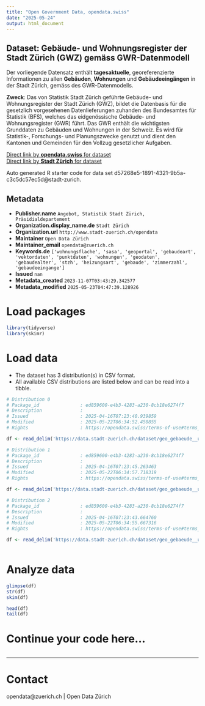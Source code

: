 ```yaml
---
title: "Open Government Data, opendata.swiss"
date: "2025-05-24"
output: html_document
---
```


## Dataset: Gebäude- und Wohnungsregister der Stadt Zürich (GWZ) gemäss GWR-Datenmodell

Der vorliegende Datensatz enthält **tagesaktuelle**, georeferenzierte Informationen zu allen **Gebäuden**, **Wohnungen** und **Gebäudeeingängen** in der Stadt Zürich, gemäss des GWR-Datenmodells.



**Zweck**: Das von Statistik Stadt Zürich geführte Gebäude- und Wohnungsregister der Stadt Zürich (GWZ), bildet die Datenbasis für die gesetzlich vorgesehenen Datenlieferungen zuhanden des Bundesamtes für Statistik (BFS), welches das eidgenössische Gebäude- und Wohnungsregister (GWR) führt.
Das GWR enthält die wichtigsten Grunddaten zu Gebäuden und Wohnungen in der Schweiz. Es wird für Statistik-, Forschungs- und Planungszwecke genutzt und dient den Kantonen und Gemeinden für den Vollzug gesetzlicher Aufgaben.

[Direct link by **opendata.swiss** for dataset](https://opendata.swiss/de/dataset/gebaude-und-wohnungsregister-der-stadt-zurich-gwz-gemass-gwr-datenmodell)<br>
[Direct link by **Stadt Zürich** for dataset](https://data.stadt-zuerich.ch/dataset/geo_gebaeude__und_wohnungsregister_der_stadt_zuerich__gwz__gemaess_gwr_datenmodell)

Auto generated R starter code for data set d57268e5-1891-4321-9b5a-c3c5dc57ec5d@stadt-zurich.

## Metadata

- **Publisher.name** `Angebot, Statistik Stadt Zürich, Präsidialdepartement`
- **Organization.display_name.de** `Stadt Zürich`
- **Organization.url** `http://www.stadt-zuerich.ch/opendata`
- **Maintainer** `Open Data Zürich`
- **Maintainer_email** `opendata@zuerich.ch`
- **Keywords.de** `['wohnungsflache', 'sasa', 'geoportal', 'gebaudeart', 'vektordaten', 'punktdaten', 'wohnungen', 'geodaten', 'gebaudealter', 'stzh', 'heizungsart', 'gebaude', 'zimmerzahl', 'gebaudeeingange']`
- **Issued** `nan`
- **Metadata_created** `2023-11-07T03:43:29.342577`
- **Metadata_modified** `2025-05-23T04:47:39.128926`


# Load packages

```r

library(tidyverse)
library(skimr)

```

# Load data

-   The dataset has 3 distribution(s) in CSV format.
-   All available CSV distributions are listed below and can be read into a tibble.

```r

# Distribution 0
# Package_id               : ed859600-e4b3-4283-a230-8cb18e6274f7
# Description              : 
# Issued                   : 2025-04-16T07:23:40.939859
# Modified                 : 2025-05-22T06:34:52.450855
# Rights                   : https://opendata.swiss/terms-of-use#terms_open

df <- read_delim('https://data.stadt-zuerich.ch/dataset/geo_gebaeude__und_wohnungsregister_der_stadt_zuerich__gwz__gemaess_gwr_datenmodell/download/gwr_stzh_gebaeude.csv')

# Distribution 1
# Package_id               : ed859600-e4b3-4283-a230-8cb18e6274f7
# Description              : 
# Issued                   : 2025-04-16T07:23:45.263463
# Modified                 : 2025-05-22T06:34:57.718319
# Rights                   : https://opendata.swiss/terms-of-use#terms_open

df <- read_delim('https://data.stadt-zuerich.ch/dataset/geo_gebaeude__und_wohnungsregister_der_stadt_zuerich__gwz__gemaess_gwr_datenmodell/download/gwr_stzh_wohnungen.csv')

# Distribution 2
# Package_id               : ed859600-e4b3-4283-a230-8cb18e6274f7
# Description              : 
# Issued                   : 2025-04-16T07:23:43.664760
# Modified                 : 2025-05-22T06:34:55.667316
# Rights                   : https://opendata.swiss/terms-of-use#terms_open

df <- read_delim('https://data.stadt-zuerich.ch/dataset/geo_gebaeude__und_wohnungsregister_der_stadt_zuerich__gwz__gemaess_gwr_datenmodell/download/gwr_stzh_gebaeudeeingaenge.csv')



```

# Analyze data

```r

glimpse(df)
str(df)
skim(df)

head(df)
tail(df)

```

# Continue your code here...

```r

```

------------------------------------------------------------------------

# Contact

opendata@zuerich.ch | Open Data Zürich
